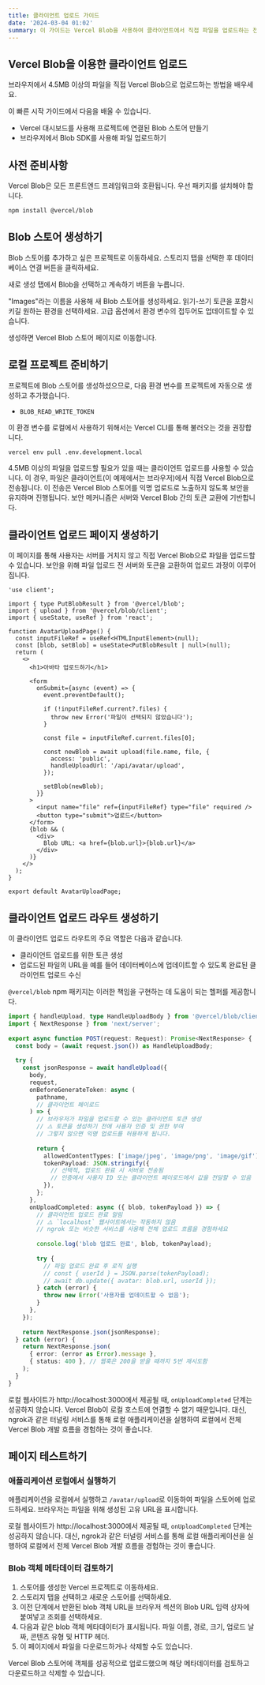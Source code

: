```yaml
---
title: 클라이언트 업로드 가이드
date: '2024-03-04 01:02'
summary: 이 가이드는 Vercel Blob을 사용하여 클라이언트에서 직접 파일을 업로드하는 전체 과정을 단계별로 설명합니다.
---
```



<TOCInline toc={props.toc} asDisclosure />

## Vercel Blob을 이용한 클라이언트 업로드

브라우저에서 4.5MB 이상의 파일을 직접 Vercel Blob으로 업로드하는 방법을 배우세요.

이 빠른 시작 가이드에서 다음을 배울 수 있습니다.
- Vercel 대시보드를 사용해 프로젝트에 연결된 Blob 스토어 만들기
- 브라우저에서 Blob SDK를 사용해 파일 업로드하기


## 사전 준비사항

Vercel Blob은 모든 프론트엔드 프레임워크와 호환됩니다. 우선 패키지를 설치해야 합니다.

```bash
npm install @vercel/blob
```

## Blob 스토어 생성하기

Blob 스토어를 추가하고 싶은 프로젝트로 이동하세요. 스토리지 탭을 선택한 후 데이터베이스 연결 버튼을 클릭하세요.

새로 생성 탭에서 Blob을 선택하고 계속하기 버튼을 누릅니다.

"Images"라는 이름을 사용해 새 Blob 스토어를 생성하세요. 읽기-쓰기 토큰을 포함시키길 원하는 환경을 선택하세요. 고급 옵션에서 환경 변수의 접두어도 업데이트할 수 있습니다.

생성하면 Vercel Blob 스토어 페이지로 이동합니다.


## 로컬 프로젝트 준비하기

프로젝트에 Blob 스토어를 생성하셨으므로, 다음 환경 변수를 프로젝트에 자동으로 생성하고 추가했습니다.

- `BLOB_READ_WRITE_TOKEN`


이 환경 변수를 로컬에서 사용하기 위해서는 Vercel CLI를 통해 불러오는 것을 권장합니다.

```bash
vercel env pull .env.development.local
```

4.5MB 이상의 파일을 업로드할 필요가 있을 때는 클라이언트 업로드를 사용할 수 있습니다. 이 경우, 파일은 클라이언트(이 예제에서는 브라우저)에서 직접 Vercel Blob으로 전송됩니다. 이 전송은 Vercel Blob 스토어를 익명 업로드로 노출하지 않도록 보안을 유지하며 진행됩니다. 보안 메커니즘은 서버와 Vercel Blob 간의 토큰 교환에 기반합니다.


## 클라이언트 업로드 페이지 생성하기

이 페이지를 통해 사용자는 서버를 거치지 않고 직접 Vercel Blob으로 파일을 업로드할 수 있습니다. 보안을 위해 파일 업로드 전 서버와 토큰을 교환하여 업로드 과정이 이루어집니다.


```typescript:src/app/avatar/upload/page.tsx
'use client';
 
import { type PutBlobResult } from '@vercel/blob';
import { upload } from '@vercel/blob/client';
import { useState, useRef } from 'react';
 
function AvatarUploadPage() {
  const inputFileRef = useRef<HTMLInputElement>(null);
  const [blob, setBlob] = useState<PutBlobResult | null>(null);
  return (
    <>
      <h1>아바타 업로드하기</h1>
 
      <form
        onSubmit={async (event) => {
          event.preventDefault();
 
          if (!inputFileRef.current?.files) {
            throw new Error('파일이 선택되지 않았습니다');
          }
 
          const file = inputFileRef.current.files[0];
 
          const newBlob = await upload(file.name, file, {
            access: 'public',
            handleUploadUrl: '/api/avatar/upload',
          });
 
          setBlob(newBlob);
        }}
      >
        <input name="file" ref={inputFileRef} type="file" required />
        <button type="submit">업로드</button>
      </form>
      {blob && (
        <div>
          Blob URL: <a href={blob.url}>{blob.url}</a>
        </div>
      )}
    </>
  );
}

export default AvatarUploadPage;
```

## 클라이언트 업로드 라우트 생성하기

이 클라이언트 업로드 라우트의 주요 역할은 다음과 같습니다.

- 클라이언트 업로드를 위한 토큰 생성
- 업로드된 파일의 URL을 예를 들어 데이터베이스에 업데이트할 수 있도록 완료된 클라이언트 업로드 수신

`@vercel/blob` npm 패키지는 이러한 책임을 구현하는 데 도움이 되는 헬퍼를 제공합니다.



```typescript:src/app/api/avatar/upload/route.ts
import { handleUpload, type HandleUploadBody } from '@vercel/blob/client';
import { NextResponse } from 'next/server';
 
export async function POST(request: Request): Promise<NextResponse> {
  const body = (await request.json()) as HandleUploadBody;
 
  try {
    const jsonResponse = await handleUpload({
      body,
      request,
      onBeforeGenerateToken: async (
        pathname,
        // 클라이언트 페이로드
      ) => {
        // 브라우저가 파일을 업로드할 수 있는 클라이언트 토큰 생성
        // ⚠️ 토큰을 생성하기 전에 사용자 인증 및 권한 부여
        // 그렇지 않으면 익명 업로드를 허용하게 됩니다.
 
        return {
          allowedContentTypes: ['image/jpeg', 'image/png', 'image/gif'],
          tokenPayload: JSON.stringify({
            // 선택적, 업로드 완료 시 서버로 전송됨
            // 인증에서 사용자 ID 또는 클라이언트 페이로드에서 값을 전달할 수 있음
          }),
        };
      },
      onUploadCompleted: async ({ blob, tokenPayload }) => {
        // 클라이언트 업로드 완료 알림
        // ⚠️ `localhost` 웹사이트에서는 작동하지 않음
        // ngrok 또는 비슷한 서비스를 사용해 전체 업로드 흐름을 경험하세요
 
        console.log('blob 업로드 완료', blob, tokenPayload);
 
        try {
          // 파일 업로드 완료 후 로직 실행
          // const { userId } = JSON.parse(tokenPayload);
          // await db.update({ avatar: blob.url, userId });
        } catch (error) {
          throw new Error('사용자를 업데이트할 수 없음');
        }
      },
    });
 
    return NextResponse.json(jsonResponse);
  } catch (error) {
    return NextResponse.json(
      { error: (error as Error).message },
      { status: 400 }, // 웹훅은 200을 받을 때까지 5번 재시도함
    );
  }
}
```

로컬 웹사이트가 http://localhost:3000에서 제공될 때, `onUploadCompleted` 단계는 성공하지 않습니다. Vercel Blob이 로컬 호스트에 연결할 수 없기 때문입니다. 대신, ngrok과 같은 터널링 서비스를 통해 로컬 애플리케이션을 실행하여 로컬에서 전체 Vercel Blob 개발 흐름을 경험하는 것이 좋습니다.

## 페이지 테스트하기

### 애플리케이션 로컬에서 실행하기

애플리케이션을 로컬에서 실행하고 `/avatar/upload`로 이동하여 파일을 스토어에 업로드하세요. 브라우저는 파일을 위해 생성된 고유 URL을 표시합니다.

로컬 웹사이트가 http://localhost:3000에서 제공될 때, `onUploadCompleted` 단계는 성공하지 않습니다. 대신, ngrok과 같은 터널링 서비스를 통해 로컬 애플리케이션을 실행하여 로컬에서 전체 Vercel Blob 개발 흐름을 경험하는 것이 좋습니다.

### Blob 객체 메타데이터 검토하기

1. 스토어를 생성한 Vercel 프로젝트로 이동하세요.
2. 스토리지 탭을 선택하고 새로운 스토어를 선택하세요.
3. 이전 단계에서 반환된 blob 객체 URL을 브라우저 섹션의 Blob URL 입력 상자에 붙여넣고 조회를 선택하세요.
4. 다음과 같은 blob 객체 메타데이터가 표시됩니다. 파일 이름, 경로, 크기, 업로드 날짜, 콘텐츠 유형 및 HTTP 헤더.
5. 이 페이지에서 파일을 다운로드하거나 삭제할 수도 있습니다.

Vercel Blob 스토어에 객체를 성공적으로 업로드했으며 해당 메타데이터를 검토하고 다운로드하고 삭제할 수 있습니다.





